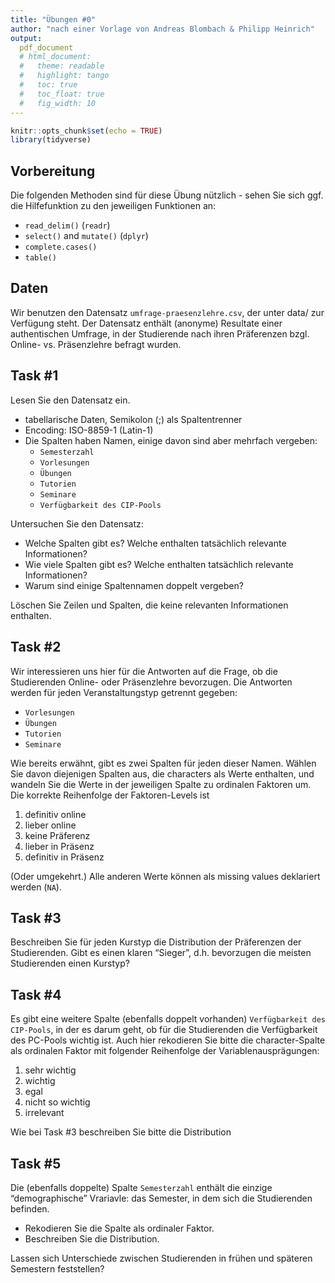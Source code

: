 ```yaml
---
title: "Übungen #0"
author: "nach einer Vorlage von Andreas Blombach & Philipp Heinrich"
output:
  pdf_document
  # html_document:
  #   theme: readable
  #   highlight: tango
  #   toc: true
  #   toc_float: true
  #   fig_width: 10
---
```


```r
knitr::opts_chunk$set(echo = TRUE)
library(tidyverse)
```

## Vorbereitung

Die folgenden Methoden sind für diese Übung nützlich - sehen Sie sich ggf. die Hilfefunktion zu den jeweiligen Funktionen an:

-   `read_delim()` (`readr`)
-   `select()` and `mutate()` (`dplyr`)
-   `complete.cases()`
-   `table()`

## Daten

Wir benutzen den Datensatz `umfrage-praesenzlehre.csv`, der unter data/ zur Verfügung steht. Der Datensatz enthält (anonyme) Resultate einer authentischen Umfrage, in der Studierende nach ihren Präferenzen bzgl. Online- vs. Präsenzlehre befragt wurden.

## Task #1

Lesen Sie den Datensatz ein.

-   tabellarische Daten, Semikolon (;) als Spaltentrenner
-   Encoding: ISO-8859-1 (Latin-1)
-   Die Spalten haben Namen, einige davon sind aber mehrfach vergeben:
    -   `Semesterzahl`
    -   `Vorlesungen`
    -   `Übungen`
    -   `Tutorien`
    -   `Seminare`
    -   `Verfügbarkeit des CIP-Pools`

Untersuchen Sie den Datensatz:

-   Welche Spalten gibt es? Welche enthalten tatsächlich relevante Informationen?
-   Wie viele Spalten gibt es? Welche enthalten tatsächlich relevante Informationen?
-   Warum sind einige Spaltennamen doppelt vergeben?

Löschen Sie Zeilen und Spalten, die keine relevanten Informationen enthalten.

## Task #2

Wir interessieren uns hier für die Antworten auf die Frage, ob die Studierenden Online- oder Präsenzlehre bevorzugen. Die Antworten werden für jeden Veranstaltungstyp getrennt gegeben:

-   `Vorlesungen`
-   `Übungen`
-   `Tutorien`
-   `Seminare`

Wie bereits erwähnt, gibt es zwei Spalten für jeden dieser Namen. Wählen Sie davon diejenigen Spalten aus, die characters als Werte enthalten, und wandeln Sie die Werte in der jeweiligen Spalte zu ordinalen Faktoren um. Die korrekte Reihenfolge der Faktoren-Levels ist

1.  definitiv online
2.  lieber online
3.  keine Präferenz
4.  lieber in Präsenz
5.  definitiv in Präsenz

(Oder umgekehrt.) Alle anderen Werte können als missing values deklariert werden (`NA`).

## Task #3

Beschreiben Sie für jeden Kurstyp die Distribution der Präferenzen der Studierenden. Gibt es einen klaren "Sieger", d.h. bevorzugen die meisten Studierenden einen Kurstyp?

## Task #4

Es gibt eine weitere Spalte (ebenfalls doppelt vorhanden) `Verfügbarkeit des CIP-Pools`, in der es darum geht, ob für die Studierenden die Verfügbarkeit des PC-Pools wichtig ist. Auch hier rekodieren Sie bitte die character-Spalte als ordinalen Faktor mit folgender Reihenfolge der Variablenausprägungen:

1.  sehr wichtig
2.  wichtig
3.  egal
4.  nicht so wichtig
5.  irrelevant

Wie bei Task #3 beschreiben Sie bitte die Distribution

## Task #5

Die (ebenfalls doppelte) Spalte `Semesterzahl` enthält die einzige "demographische" Vrariavle: das Semester, in dem sich die Studierenden befinden.

-   Rekodieren Sie die Spalte als ordinaler Faktor.
-   Beschreiben Sie die Distribution.

Lassen sich Unterschiede zwischen Studierenden in frühen und späteren Semestern feststellen?
